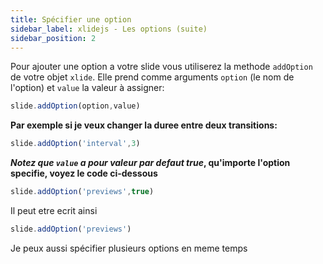 ```yaml
---
title: Spécifier une option
sidebar_label: xlidejs - Les options (suite)
sidebar_position: 2
---
```


Pour ajouter une option a votre slide vous utiliserez la methode `addOption` de votre objet `xlide`.
 Elle prend comme arguments `option` (le nom de l'option) et `value` la valeur à assigner: 

```js
slide.addOption(option,value)
```

**Par exemple si je veux changer la duree entre deux transitions:**

```js
slide.addOption('interval',3)
```

**_Notez que `value` a pour valeur par defaut true_, qu'importe l'option specifie, voyez le code ci-dessous**

```js
slide.addOption('previews',true)
```

Il peut etre ecrit ainsi

```js
slide.addOption('previews')
```

Je peux aussi spécifier plusieurs options en meme temps
